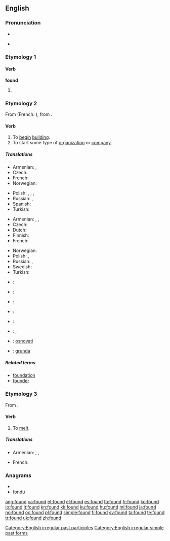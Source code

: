 ==English==

{{rank|last|here|thought|139|found|people|still|just}}

===Pronunciation===
* {{IPA|/'fɑʊnd/}}
* {{audio|en-us-found.ogg|Audio (US)}}
*: {{rhymes|aʊnd}}

===Etymology 1===

====Verb====
'''found'''

# {{past of|[[find]]}}

===Etymology 2===
From {{etyl|fro}} {{term|founder|lang=fro}} (French: {{term|fonder|lang=fr}}), from {{etyl|la}} {{term|fundare}}.

====Verb====
{{en-verb}}

# To [[begin]] [[building]].
# To start some type of [[organization]] or [[company]].

=====Translations=====
{{trans-top|to begin building}}
* Armenian: {{t|hy|հիմքը դնել|tr=himkʿë dnel}},  {{t|hy|հիմքը գցել|tr=himk’ë gc’el}}
* Czech: {{t+|cs|založit}}
* French: {{t+|fr|fonder}}
* Norwegian: {{t|no|grunnlegge}}
{{trans-mid}}
* Polish: {{t+|pl|budować}}, {{t+|pl|zbudować}}, {{t+|pl|tworzyć}}, {{t+|pl|stworzyć}}
* Russian: {{t+|ru|основывать|tr=osnóvyvat'}} {{impf}}, {{t+|ru|основать|tr=osnovát'}} {{pf}}
* Spanish: {{t-|es|fundar}}
* Turkish: {{t|tr|temel atmak}}
{{trans-bottom}}

{{trans-top|to start organization}}
* Armenian: {{t|hy|հիմնադրել|tr=himnadrel}},  {{t|hy|ստեղծել|tr=steġçel}},  {{t|hy|հիմնել|tr=himnel}}
* Czech: {{t+|cs|založit}}
* Dutch: {{t+|nl|stichten}}
* Finnish: {{t+|fi|perustaa}}
* French: {{t+|fr|fonder}}
{{trans-mid}}
* Norwegian: {{t|no|grunnlegge}}
* Polish: {{t+|pl|założyć}}, {{t+|pl|zakładać}}
* Russian: {{t+|ru|основывать|tr=osnóvyvat'}} {{impf}}, {{t+|ru|основать|tr=osnovát'}} {{pf}}
* Swedish: {{t|sv|grunda}}
* Turkish: {{t+|tr|kurmak}}
{{trans-bottom}}

{{checktrans-top}}
* {{ttbc|Danish}}: {{t+|da|grundlægge}}
* {{ttbc|Dutch}}: {{t+|nl|stichten}}
* {{ttbc|Esperanto}}: {{t-|eo|fondi|xs=Esperanto}}
* {{ttbc|Estonian}}: {{t|et|asutama}}
{{checktrans-mid}}
* {{ttbc|Portuguese}}: {{t+|pt|fundar}}
* {{ttbc|Spanish}}: {{t-|es|fundar}}, {{t-|es|instaurar}}
* {{ttbc|Serbian}}: [[osnovati]]
* {{ttbc|Swedish}}: [[grunda]]
{{checktrans-bottom}}

=====Related terms=====
* [[foundation]]
* [[founder]]

===Etymology 3===
From {{etyl|frm}} {{term|fondre|lang=frm}}.

====Verb====
{{en-verb}}

# To [[melt]].

=====Translations=====
{{trans-top|to melt}}
* Armenian: {{t-|hy|ձուլել|tr=julel}},  {{t|hy|հալել|tr=halel}},  {{t-|hy|թափել|tr=t’ap’el}}
{{trans-mid}}
* French: {{t+|fr|fondre}}
{{trans-bottom}}

===Anagrams===
* {{alphagram|dfnou}}
* [[fondu#English|fondu]]

[[Category:English irregular past participles]]
[[Category:English irregular simple past forms]]

[[ang:found]]
[[ca:found]]
[[et:found]]
[[el:found]]
[[es:found]]
[[fa:found]]
[[fr:found]]
[[ko:found]]
[[io:found]]
[[it:found]]
[[kn:found]]
[[kk:found]]
[[ku:found]]
[[hu:found]]
[[ml:found]]
[[ja:found]]
[[no:found]]
[[oc:found]]
[[pl:found]]
[[simple:found]]
[[fi:found]]
[[sv:found]]
[[ta:found]]
[[te:found]]
[[tr:found]]
[[uk:found]]
[[zh:found]]